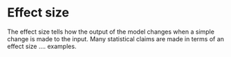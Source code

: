 # Effect size

The effect size tells how the output of the model changes  when a simple change is made to the input. Many statistical claims are made in terms of an effect size .... examples.